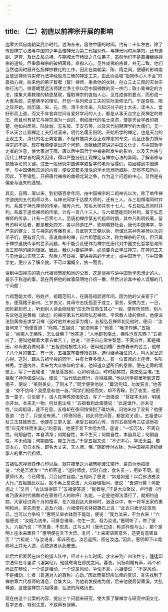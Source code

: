 ```yaml
---
---
---
```

title: （二）初唐以前禅宗开展的影响
---




达摩大师自南朝梁武帝时代，渡海东来，居住中国的时间，约有二十年左右，除了传授禅宗心法与中国的少年高僧神光为第二代祖师外，与神光同时从学的，还有道副、道育、及比丘尼总持，与期城太守杨衒之几位弟子，虽然他们不是直接继祧禅宗的道统，但秉承禅宗的破相离缘，直指人心，见性成佛的宗旨，并无二致。他们当然也同时展开弘扬禅宗教化的工作，因此在南朝梁、陈、隋之间，便辗转影响南岳慧思禅师笃实修行法华经般舟三昧的禅定工夫，由此而高唱“指物传心人不会”的直指心禅，后来他的弟子智者（智）禅师，秉承他的衣钵，创立三止三观的天台宗修行法门，继晋朝慧远法师建立净土宗以后中国佛教的另一宗门；取小乘禅定的方法，揉集大乘教理的精思慧观，撮取禅宗的直指人心，见性成佛的要点，而形成一大套系统，完整佛学的理论，开创一系列修证工夫的实际渐修法门。于是自陈、隋之际开始，经历唐、宋、元、明、清千余年来，凡知识分子的士大夫、读书人、爱好形而上道，而又不肯舍弃世间与爱好学问的人士，都是从事天台宗止观禅定的修法，而且也有拿它与禅宗混为一谈的，例如唐代的名士梁肃，便是天台学者的翘楚，他如白居易、陆放翁、苏东坡、王安石等，以及宋代初期理学的大儒们，无一不从天台止观禅定工夫打过滚来，明代名儒王阳明，开始所学的禅定，也是天台的止观工夫，清代的名士龚定盦，不但有推崇天台止观禅定的专文，而且还极力排斥禅宗的不是。现在我顺便提出这个问题，贡献给研究讲述中国文化史，与中国哲学史者的注意，使大家对于隋、唐以后中国哲学中禅宗所发生的影响，以及天台宗与历代士林学者的莫大因缘，得以严整分别止观禅定与禅宗心法的异同，了解渐修与顿悟争论的关键。过去一般研究中国佛学或哲学的老师宿儒们，每因碰到中国佛学，与中国佛教宗派的内容，便受其繁多漫浩的学术思想所威胁，茫然不知所向，因此，下手错乱，只把唐代禅宗的南顿北渐之争，作为这个问题的中心，显然是有偏废与迷失的遗憾。

其实，自隋、唐以来，到初唐百余年间，由中国禅宗的二祖神光以次，除了单传禅宗道统的五代祖师以外，与神光同学于达摩大师的，还有三人。与三祖僧璨同时并列，系属于神光禅师的传承，相传六代，知名大师共有十七人。与五祖弘忍同时并列，系属于道信禅师的传承，计有一百八十三人。与六祖慧能同时并列，属于弘忍禅师的传承，计有一百零七人。至唐初禅宗第五代祖师时期，其中凡彰明较著，留有资料可征者，都是散处四方，各以师道庄严，影响朝野社会，唐代中国佛学，华严宗的建立，又与禅宗的传播有关。自武则天王朝以后，所谓北宗神秀禅师以次的弟子们，便有好几位。虽说南宗的禅，自六祖慧能以次，称为禅宗的正统，但只属于禅宗道统传承的世系问题，却不能引此便作为禅宗在唐代对中国文化哲学思潮所发生影响的绝对根据。因此，我认为要讲禅学，必须要真正学过禅宗，在禅的工夫与见地做过实际工夫，然后方可谈禅，要讲禅宗的学术史，或中国哲学，与中国佛学史，更应该了解全貌，不可以偏概全，执一而言。

讲到中国禅宗的第六代祖师慧能和尚的公案，这是谈禅与讲中国哲学思想史的人，最乐于称道的事，现在再把他的故事简明地介绍一番，然后讨论其中被人误解的几个问题：

六祖慧能大师，俗姓卢，祖籍范阳人，在唐高祖武德年间，因为他的父亲宦于广东，便落籍于新州。三岁丧父，其母守志抚孤至于成立，家贫，采樵为生，一日，因负薪到市上，听到别人读金刚经到“应无所住而生其心”一段，便有所领悟，别人告诉他这是黄梅（湖北）的禅宗第五代祖师弘忍禅师，平常教人读的佛经，他便设法到黄梅去求学习禅（这时他并未出家为僧）。五祖弘忍禅师初见他时，便问：“汝自何来？”他便答道：“岭南。”五祖说：“欲须何事？”他答：“唯求作佛。”五祖说：“岭南人无佛性，怎么做佛？”他答道：“人地即有南北，佛性岂有东西？”五祖听了，便叫他跟着大家去做苦工，他说：“弟子自心常生智慧，不离自性，即是福田，和尚要我做何事？”五祖说他根性太利，便叫他到槽厂去做舂米的苦工，他做了八个月的苦工，有一天，五祖宣布要传授衣钵，选付继承祖位的人，叫大家呈述心得。这时，跟从五祖学禅的同学，共有七百多僧人，有一位首席的上座师，名叫神秀，学通内外，素来为大众宗仰的学者，他知道众望所归的意旨，便在走廊的墙壁上，写了一首偈语：“身是菩提树，心如明镜台。时时勤拂拭，莫使惹尘埃。”五祖看了神秀偈语以后，便说：“后代依此修行，亦得胜果。”他从同学那里听到这首偈子，便说：“美则美矣，了则未了。”同学便笑他说：“庸流何知，勿发狂言。”他答道：“你不信吗？我愿意和他一首。”同学们相视而笑，却不答睬。到了夜里，他密告一童子，引至廊下，请人在神秀原偈旁边，写了一首偈语：“菩提本无树，明镜亦非台。本来无一物，何处惹尘埃！”五祖看到此偈便说：“此是谁作，亦未见性。”众闻祖语，遂不在意。五祖却在夜间悄悄到了碓坊来，问他米白了没有？他便答道：“白了，只是没有筛。”（师筛同音，如此师生问答，都是双关语）。五祖便以杖三击其碓而去，他便在三更入室，承受五祖的心传，当时五祖曾再三征诘他初悟“应无所住而生其心”的意旨，他便于言下大彻大悟，遂说：“一切万法，不离自性。何期自性，本自清净；何期自性，本不生灭；何期自性，本自具足；何期自性，本无动摇；何期自性，能生万法。”于是五祖又说：“不识本心，学法无益。若识本心，见自本性，即名大丈夫、天人师、佛。”随即传付衣钵，为中国禅宗道统继承人的第六代祖师。

五祖弘忍禅师自传心印以后，就在夜里送六祖慧能渡江南行，亲自为他把橹说：“合是吾渡汝！”六祖答道：“迷时师度，悟时自度，度名虽一，用处不同。能蒙师传法，今已得悟，只合自性自度。”五祖听了便说：“如是如是！以后佛法由汝大行。”五祖自此以后，就不再上堂说法，大众疑怪相问，便说：“吾道行矣！何更询之！”又问：“衣法谁得耶？”五祖便答道：“能者得。”于是大众聚议，卢行者（行者乃唐宋时代佛教对在家修行人的称呼）名能，一定是他得法潜行了，就相约追踪，大家经过两个月的搜索，在六祖到达大庾岭时，追逐众中，有一将军出家的惠明和尚，率先而登，追及六祖，六祖便将衣钵掷置石上说：“此衣只表示征信而已，岂可以力争吗？”惠明又举衣钵而不能动，便说：“我为法来，不为衣来！”六祖便说：“汝既为法来，可屏息诸缘，勿生一念，吾为汝说。”惠明听了，停了很久，六祖乃说：“不思善，不思恶，正与么时（唐代口语，称这样做与么），那个是明上座本来面目？”惠明便在言下大悟。复问：“上来密语密意外，还更有意密旨否？”六祖说：“与汝说者，即非密也。汝若返照，密在汝边。”因此，惠明即下山诡称岭上并无人迹，而使追者从此散去。

此后六祖匿居在四会的猎人队中，经过十五年时间，才出来到广州法性寺，适逢印宗法师在寺里讲《涅槃经》，他就寄寓在廊庑之间。暮夜，风扬刹幡有声，两个和尚正在辩论，一个说是幡动，一个说是风动，争论不息，六祖便说：“不是风动，不是幡动，仁者（普通对人的尊称）心动。”因此而蒙印宗法师的赏识，宣告找到了禅宗第六代祖师的消息，会集大众，为他剃发授戒为僧，后来他便居留曹溪，大弘禅道，这便是禅宗六祖得道、弘法的简略历史。

现在由这个公案的内容，提出三个问题来研究，使大家了解禅学与研究中国文化、哲学史者，特别注意，不致再有误解。